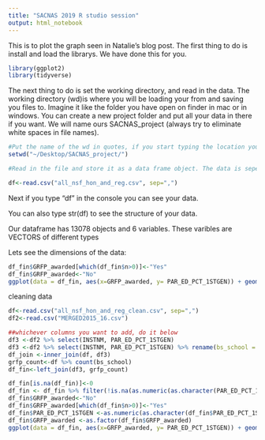 ```yaml
---
title: "SACNAS 2019 R studio session"
output: html_notebook
---
```

This is to plot the graph seen in Natalie's blog post.
The first thing to do is install and load the librarys. We have done this for you.

```r
library(ggplot2)
library(tidyverse)
```


The next thing to do is set the working directory, and read in the data.  The working directory (wd)is where you will be loading your from and saving you files to. Imagine it like the folder you have open on finder in mac or in windows. You can create a new project folder and put all your data in there if you want. We will name ours SACNAS_project (always try to eliminate white spaces in file names).


```r
#Put the name of the wd in quotes, if you start typing the location you can press tab to suggest the completeion of the location
setwd("~/Desktop/SACNAS_project/")

#Read in the file and store it as a data frame object. The data is seperated by commas (",")

df<-read.csv("all_nsf_hon_and_reg.csv", sep=",")
```

Next if you type "df" in the console you can see your data. 

You can also type str(df) to see the structure of your data.

Our dataframe has 13078 objects and 6 variables.  These varibles are VECTORS of different types

Lets see the dimensions of the data:
```r
df_fin$GRFP_awarded[which(df_fin$n>0)]<-"Yes"
df_fin$GRFP_awarded<-"No"
ggplot(data = df_fin, aes(x=GRFP_awarded, y= PAR_ED_PCT_1STGEN)) + geom_boxplot()
```


cleaning data
```r
df<-read.csv("all_nsf_hon_and_reg_clean.csv", sep=",")
df2<-read.csv("MERGED2015_16.csv")

##whichever columns you want to add, do it below
df3 <-df2 %>% select(INSTNM, PAR_ED_PCT_1STGEN)
df3 <-df2 %>% select(INSTNM, PAR_ED_PCT_1STGEN) %>% rename(bs_school = INSTNM)
df_join <-inner_join(df, df3)
grfp_count<-df %>% count(bs_school)
df_fin<-left_join(df3, grfp_count)

df_fin[is.na(df_fin)]<-0
df_fin <- df_fin %>% filter(!is.na(as.numeric(as.character(PAR_ED_PCT_1STGEN))))
df_fin$GRFP_awarded<-"No"
df_fin$GRFP_awarded[which(df_fin$n>0)]<-"Yes"
df_fin$PAR_ED_PCT_1STGEN <-as.numeric(as.character(df_fin$PAR_ED_PCT_1STGEN))
df_fin$GRFP_awarded <-as.factor(df_fin$GRFP_awarded)
ggplot(data = df_fin, aes(x=GRFP_awarded, y= PAR_ED_PCT_1STGEN)) + geom_boxplot()


```

